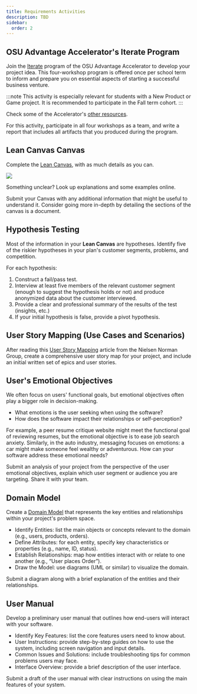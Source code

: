 ```yaml
---
title: Requirements Activities
description: TBD
sidebar:
  order: 2
---
```



## OSU Advantage Accelerator's Iterate Program

<Badge text="Team Activity" variant="note" class="mb-6" />

Join the [Iterate](https://advantage.oregonstate.edu/advantage-accelerator/programs/iterate) program of the OSU Advantage Accelerator to develop your project idea. This four-workshop program is offered once per school term to inform and prepare you on essential aspects of starting a successful business venture.

:::note
This activity is especially relevant for students with a New Product or Game project. It is recommended to participate in the Fall term cohort.
:::

Check some of the Accelerator's [other resources](https://advantage.oregonstate.edu/innovation-impact-program/student-resources).

For this activity, participate in all four workshops as a team, and write a report that includes all artifacts that you produced during the program.

## Lean Canvas Canvas

<Badge text="Team Activity" variant="note" class="mb-6" />

Complete the [Lean Canvas](https://www.leanfoundry.com/tools/lean-canvas), with as much details as you can.

![](../../../assets/lean-canvas.png)

Something unclear? Look up explanations and some examples online.

Submit your Canvas with any additional information that might be useful to understand it. Consider going more in-depth by detailing the sections of the canvas is a document.

## Hypothesis Testing

<Badge text="Team Activity" variant="note" class="mb-6" />

Most of the information in your **Lean Canvas** are hypotheses. Identify five of the riskier hypotheses in your plan's customer segments, problems, and competition. 

For each hypothesis:

1. Construct a fail/pass test.
2. Interview at least five members of the relevant customer segment (enough to suggest the hypothesis holds or not) and produce anonymized data about the customer interviewed.
3. Provide a clear and professional summary of the results of the test (insights, etc.)
4. If your initial hypothesis is false, provide a pivot hypothesis.

## User Story Mapping (Use Cases and Scenarios)

<Badge text="Team Activity" variant="note" class="mb-6" />

After reading this [User Story Mapping](https://www.nngroup.com/articles/user-story-mapping/) article from the Nielsen Norman Group, create a comprehensive user story map for your project, and include an initial written set of epics and user stories.

## User's Emotional Objectives

<Badge text="Individual Activity" variant="success" class="mb-6"/>

We often focus on users' functional goals, but emotional objectives often play a bigger role in decision-making.

- What emotions is the user seeking when using the software?
- How does the software impact their relationships or self-perception?

For example, a peer resume critique website might meet the functional goal of reviewing resumes, but the emotional objective is to ease job search anxiety. Similarly, in the auto industry, messaging focuses on emotions: a car might make someone feel wealthy or adventurous. How can your software address these emotional needs?

Submit an analysis of your project from the perspective of the user emotional objectives, explain which user segment or audience you are targeting. Share it with your team.

## Domain Model

<Badge text="Team Activity" variant="note" class="mb-6" />

Create a [Domain Model](https://simplea.com/Articles/domain-model) that represents the key entities and relationships within your project's problem space.

- Identify Entities: list the main objects or concepts relevant to the domain (e.g., users, products, orders).
- Define Attributes: for each entity, specify key characteristics or properties (e.g., name, ID, status).
- Establish Relationships: map how entities interact with or relate to one another (e.g., “User places Order”).
- Draw the Model: use diagrams (UML or similar) to visualize the domain.

Submit a diagram along with a brief explanation of the entities and their relationships.

## User Manual

<Badge text="Team Activity" variant="note" class="mb-6" />

Develop a preliminary user manual that outlines how end-users will interact with your software.

- Identify Key Features: list the core features users need to know about.
- User Instructions: provide step-by-step guides on how to use the system, including screen navigation and input details.
- Common Issues and Solutions: include troubleshooting tips for common problems users may face.
- Interface Overview: provide a brief description of the user interface.

Submit a draft of the user manual with clear instructions on using the main features of your system.
